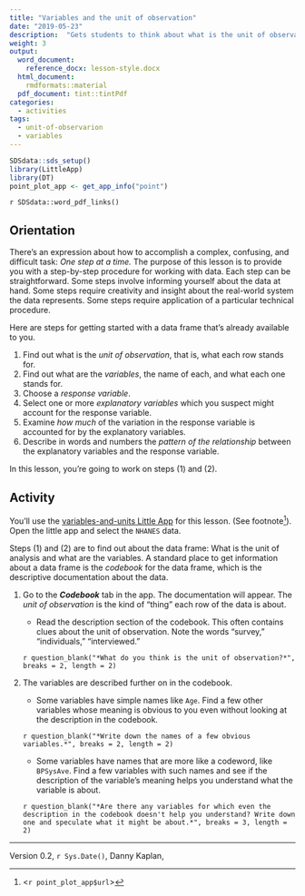 ```yaml
---
title: "Variables and the unit of observation"
date: "2019-05-23"
description:  "Gets students to think about what is the unit of observation in each data set and how to look up the meaning of each variable."
weight: 3
output:
  word_document:
    reference_docx: lesson-style.docx
  html_document:
    rmdformats::material
  pdf_document: tint::tintPdf
categories:
  - activities
tags:
  - unit-of-observarion
  - variables
---
```


```r
SDSdata::sds_setup()
library(LittleApp)
library(DT)
point_plot_app <- get_app_info("point")
```

`r SDSdata::word_pdf_links()`

## Orientation 

There's an expression about how to accomplish a complex, confusing, and difficult task: *One step at a time.* The purpose of this lesson is to provide you with a step-by-step procedure for working  with data. Each step can be straightforward. Some steps involve informing yourself about the data at hand.  Some steps require creativity and insight about the real-world system the data represents. Some steps require application of a particular technical procedure.

Here are steps for getting started with a data frame that's already available to you.

1. Find out what is the *unit of observation*, that is, what each row stands for.
2. Find out what are the *variables*, the name of each, and what each one stands for.
3. Choose a *response variable*.
4. Select one or more *explanatory variables* which you suspect might account for the response variable.
5. Examine *how much* of the variation in the response variable is accounted for by the explanatory variables.
6. Describe in words and numbers the *pattern of the relationship* between the explanatory variables and the response variable. 

In this lesson, you're going to work on steps (1) and (2).


## Activity

You'll use the  [variables-and-units  Little App](`r point_plot_app$url`) for this lesson. (See footnote^[<`r point_plot_app$url`>]). Open the  little app and select the `NHANES` data.


Steps (1)  and (2) are to find  out about the data frame: What is the unit of analysis  and what are the variables. A standard  place to get  information about a data frame is the *codebook* for the data frame, which is the descriptive documentation about the data.

1. Go to the ***Codebook*** tab in the app. The documentation will appear. 
The *unit of observation* is the kind of "thing" each row of the data is about. 

     * Read the description section of the codebook. This often contains clues about  the unit of observation. Note the  words "survey," "individuals," "interviewed." 

    `r question_blank("*What do you think is the unit of observation?*", breaks = 2, length = 2)` <!-- an individual person -->

2. The variables are described further on in the codebook.

    * Some variables have simple names like `Age`. Find a few other variables whose meaning is obvious to you even without looking at the description in the codebook.
    
    `r question_blank("*Write down the names of a few obvious variables.*", breaks = 2, length = 2)`
    
    *  Some variables have names that are more like a codeword, like `BPSysAve`. Find a few variables with such names and see if the description  of the variable's meaning helps you understand what the variable is about.
    
    `r question_blank("*Are there any variables for which even the description in the codebook doesn't help you understand? Write down one and speculate what it might be about.*", breaks = 3, length = 2)`



----------------------

Version 0.2, `r Sys.Date()`, Danny Kaplan, 